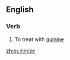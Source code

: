 ==English==

===Verb===
{{en-verb|quininiz|ing}}

#{{obsolete}} To treat with [[quinine]]

[[zh:quininize]]